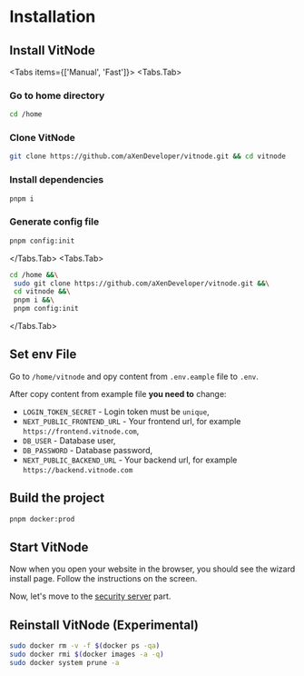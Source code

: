 
# Installation

## Install VitNode

<Tabs items={['Manual', 'Fast']}>
  <Tabs.Tab>
<Steps>
### Go to home directory

```bash
cd /home
```

### Clone VitNode

```bash
git clone https://github.com/aXenDeveloper/vitnode.git && cd vitnode
```

### Install dependencies

```bash
pnpm i
```

### Generate config file

```bash
pnpm config:init
```

</Steps>

  </Tabs.Tab>
  <Tabs.Tab>

```bash
cd /home &&\
 sudo git clone https://github.com/aXenDeveloper/vitnode.git &&\
 cd vitnode &&\
 pnpm i &&\
 pnpm config:init
```

  </Tabs.Tab>

</Tabs>

## Set env File

Go to `/home/vitnode` and opy content from `.env.eample` file to `.env`.

After copy content from example file **you need to** change:

- `LOGIN_TOKEN_SECRET` - Login token must be `unique`,
- `NEXT_PUBLIC_FRONTEND_URL` - Your frontend url, for example `https://frontend.vitnode.com`,
- `DB_USER` - Database user,
- `DB_PASSWORD` - Database password,
- `NEXT_PUBLIC_BACKEND_URL` - Your backend url, for example `https://backend.vitnode.com`

## Build the project

```bash
pnpm docker:prod
```

## Start VitNode

Now when you open your website in the browser, you should see the wizard install page. Follow the instructions on the screen.

Now, let's move to the [security server](setup/secure) part.

## Reinstall VitNode (Experimental)

```bash
sudo docker rm -v -f $(docker ps -qa)
sudo docker rmi $(docker images -a -q)
sudo docker system prune -a
```
